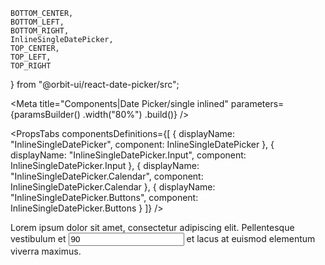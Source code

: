     BOTTOM_CENTER,
    BOTTOM_LEFT,
    BOTTOM_RIGHT,
    InlineSingleDatePicker,
    TOP_CENTER,
    TOP_LEFT,
    TOP_RIGHT
} from "@orbit-ui/react-date-picker/src";

<Meta
    title="Components|Date Picker/single inlined"
    parameters={paramsBuilder()
        .width("80%")
        .build()}
/>

<PropsTabs
    componentsDefinitions={[
        { displayName: "InlineSingleDatePicker", component: InlineSingleDatePicker },
        { displayName: "InlineSingleDatePicker.Input", component: InlineSingleDatePicker.Input },
        { displayName: "InlineSingleDatePicker.Calendar", component: InlineSingleDatePicker.Calendar },
        { displayName: "InlineSingleDatePicker.Buttons", component: InlineSingleDatePicker.Buttons }
    ]}
/>

<Preview>
    <Story name="default">
        <InlineSingleDatePicker
            onDateChange={logDateChanged}
        />
    </Story>
</Preview>

<Preview>
    <Story
        name="knobs"
        decorators={[withKnobs]}
        parameters={paramsBuilder()
            .excludeFromDocs()
            .build()}
    >
        <InlineSingleDatePicker
            defaultDate={momentKnob("defaultDate", moment().toDate())}
            allowClear={boolean("allowClear", true)}
            minDate={momentKnob("minDate", moment().subtract(6, "months").toDate())}
            maxDate={momentKnob("maxDate", moment().add(6, "months").toDate())}
            numberOfMonths={number("numberOfMonths")}
            placeholder={text("placeholder")}
            dateFormat={text("dateFormat")}
            position={select("position", { TopLeft: TOP_LEFT, TopRight: TOP_RIGHT, TopCenter: TOP_CENTER, BottomLeft: BOTTOM_LEFT, BottomRight: BOTTOM_RIGHT, BottomCenter: BOTTOM_CENTER })}
            disabled={boolean("disabled", false)}
            closeOnBlur={boolean("closeOnBlur", true)}
            closeOnOutsideClick={boolean("closeOnOutsideClick", false)}
            className={text("className")}
            onDateChange={logDateChanged}
        />
    </Story>
</Preview>

<Preview>
    <Story name="in a block">
        <div>
            <div className="mw7 lh2 f5">Lorem ipsum dolor sit amet, consectetur adipiscing elit. Pellentesque vestibulum et <input type="text" value="90" onChange={logDateChanged}></input> et lacus at euismod <InlineSingleDatePicker onDateChange={logDateChanged} /> elementum viverra maximus.</div>
        </div>
    </Story>
</Preview>

<Preview>
    <Story name="disabled">
        <InlineSingleDatePicker
            disabled
            onDateChange={logDateChanged}
        />
    </Story>
</Preview>

<Preview>
    <Story name="dont close on blur">
        <InlineSingleDatePicker
            closeOnBlur={false}
            closeOnOutsideClick
            onDateChange={logDateChanged}
        />
    </Story>
</Preview>
